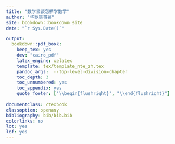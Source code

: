 ```yaml
--- 
title: "数学家谈怎样学数学"
author: "华罗庚等著"
site: bookdown::bookdown_site
date: "`r Sys.Date()`"

output:
  bookdown::pdf_book:
    keep_tex: yes
    dev: "cairo_pdf"
    latex_engine: xelatex
    template: tex/template_nte_zh.tex
    pandoc_args:  --top-level-division=chapter
    toc_depth: 3
    toc_unnumbered: yes
    toc_appendix: yes
    quote_footer: ["\\begin{flushright}", "\\end{flushright}"]
  
documentclass: ctexbook
classoption: openany
bibliography: bib/bib.bib
colorlinks: no
lot: yes
lof: yes
---
```


\mainmatter
